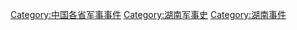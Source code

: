 [[Category:中国各省军事事件|Category:中国各省军事事件]]
[[Category:湖南军事史|Category:湖南军事史]]
[[Category:湖南事件|Category:湖南事件]]